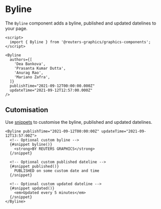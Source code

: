

<Meta of={BylineStories} />

# Byline

The `Byline` component adds a byline, published and updated datelines to your page.

```svelte
<script>
  import { Byline } from '@reuters-graphics/graphics-components';
</script>

<Byline
  authors={[
    'Dea Bankova',
    'Prasanta Kumar Dutta',
    'Anurag Rao',
    'Mariano Zafra',
  ]}
  publishTime="2021-09-12T00:00:00.000Z"
  updateTime="2021-09-12T12:57:00.000Z"
/>
```

<Canvas of={BylineStories.Demo} />

## Cutomisation

Use [snippets](https://svelte.dev/docs/svelte/snippet) to customise the byline, published and updated datelines.

```svelte
<Byline publishTime="2021-09-12T00:00:00Z" updateTime="2021-09-12T13:57:00Z">
  <!-- Optional custom byline -->
  {#snippet byline()}
    <strong>BY REUTERS GRAPHICS</strong>
  {/snippet}

  <!-- Optional custom published dateline -->
  {#snippet published()}
    PUBLISHED on some custom date and time
  {/snippet}

  <!-- Optional custom updated dateline -->
  {#snippet updated()}
    <em>Updated every 5 minutes</em>
  {/snippet}
</Byline>
```

<Canvas of={BylineStories.Customised} />
